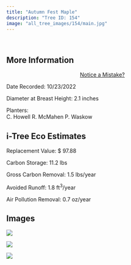 ```yaml
---
title: "Autumn Fest Maple"
description: "Tree ID: 154"
image: "all_tree_images/154/main.jpg"
---
```


<br>

## **More Information**
::: column-margin
<center><a class="button" href="https://forms.gle/W6f5nwYxrM33hF4f7">Notice a Mistake?</a></center>
:::


Date Recorded:  10/23/2022

Diameter at Breast Height:  2.1  inches

Planters:  
C. Howell
R. McMahen
P. Waskow

## **i-Tree Eco Estimates**


 Replacement Value: $ 97.88

 Carbon Storage:  11.2  lbs

 Gross Carbon Removal:  1.5  lbs/year

 Avoided Runoff:  1.8  ft<sup>3</sup>/year

 Air Pollution Removal:  0.7  oz/year

## **Images**


 ![](all_tree_images/154/IMG_6932.jpg)

 ![](all_tree_images/154/IMG_6933.jpg)

 ![](all_tree_images/154/main.jpg)
